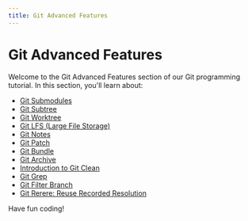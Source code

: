 ```yaml
---
title: Git Advanced Features
---
```


# Git Advanced Features

Welcome to the Git Advanced Features section of our Git programming tutorial. In this section, you'll learn about:

- [Git Submodules](./0-git-submodules.mdx)
- [Git Subtree](./1-git-subtree.mdx)
- [Git Worktree](./2-git-worktree.mdx)
- [Git LFS (Large File Storage)](./3-git-lfs.mdx)
- [Git Notes](./4-git-notes.mdx)
- [Git Patch](./5-git-patch.mdx)
- [Git Bundle](./6-git-bundle.mdx)
- [Git Archive](./7-git-archive.mdx)
- [Introduction to Git Clean](./8-git-clean.mdx)
- [Git Grep](./9-git-grep.mdx)
- [Git Filter Branch](./10-git-filter-branch.mdx)
- [Git Rerere: Reuse Recorded Resolution](./11-git-rerere.mdx)

Have fun coding!